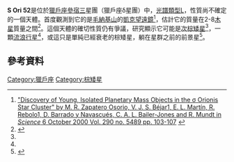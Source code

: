 '''S Ori 52'''是位於[[獵戶座|獵戶座]][[參宿三|參宿三]]星團（獵戶座δ星團）中，[[恆星分類#冷且紅和棕矮星類型|光譜類型L]]，性質尚不確定的一個天體。首度觀測到它的是[[毛納基山|毛納基山]]的[[凱克望遠鏡|凱克望遠鏡]]<ref name="Osorio">[http://www.sciencemag.org/content/290/5489/103.abstract "Discovery of Young, Isolated Planetary Mass Objects in the σ Orionis Star Cluster" by M. R. Zapatero Osorio, V. J. S. Béjar1, E. L. Martı́n, R. Rebolo1, D. Barrado y Navascués, C. A. L. Bailer-Jones and R. Mundt in ''Science'' 6 October 2000 Vol. 290 no. 5489 pp. 103-107 ] {{Wayback|url=http://www.sciencemag.org/content/290/5489/103.abstract |date=20130905184139 }} {{doi|10.1126/science.290.5489.103}}</ref>，估計它的質量在2-8[[木星|木星]]質量之間<ref>{{Cite web |url=http://books.google.com/books?id=S_Sh1i226wwC&pg=PA433 |title=Stellar Spectral Classification, by Richard O. Gray and Christopher J. Corbally (page 433) |accessdate=2014-08-10 |archive-date=2014-06-30 |archive-url=https://web.archive.org/web/20140630153033/http://books.google.com/books?id=S_Sh1i226wwC&pg=PA433 |dead-url=no }}</ref>。這個天體的確切性質仍有爭議，研究顯示它可能是[[次棕矮星|次棕矮星]]<ref name="Osorio"/>，一顆[[星際行星|流浪行星]]<ref name="Osorio"/>，或這只是單純已經衰老的棕矮星，躺在星群之前的前景星<ref>{{cite web |url=http://adsabs.harvard.edu/abs/2004ApJ...604..827B |title=S Orionis 70: Just a Foreground Field Brown Dwarf? |publisher=Adsabs.harvard.edu |date= |accessdate=2013-11-16 |archive-date=2017-08-28 |archive-url=https://web.archive.org/web/20170828034330/http://adsabs.harvard.edu/abs/2004ApJ...604..827B |dead-url=no }}</ref>。

== 參考資料 ==
{{reflist}}

{{Stars of Orion}}

[[Category:獵戶座|Category:獵戶座]]
[[Category:棕矮星|Category:棕矮星]]


{{extrasolar-planet-stub}}